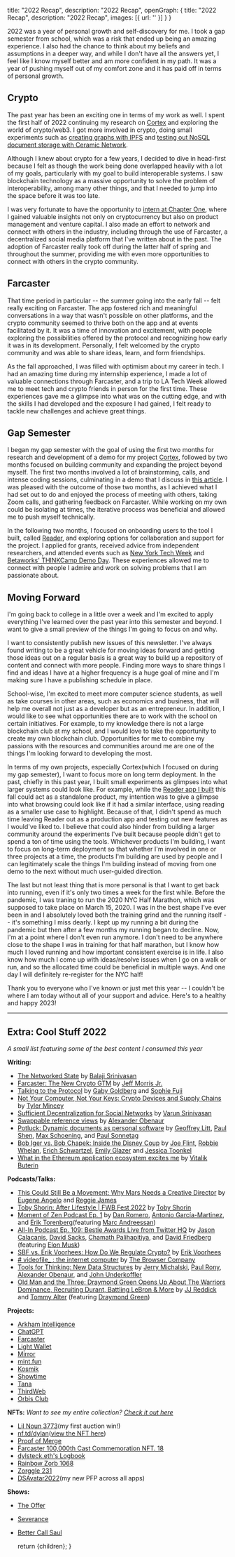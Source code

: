
  title: "2022 Recap",
  description: "2022 Recap",
  openGraph: {
    title: "2022 Recap",
    description: "2022 Recap",
    images: [{ url: '' }]
  }
}

2022 was a year of personal growth and self-discovery for me. I took a gap semester from school, which was a risk that ended up being an amazing experience. I also had the chance to think about my beliefs and assumptions in a deeper way, and while I don't have all the answers yet, I feel like I know myself better and am more confident in my path. It was a year of pushing myself out of my comfort zone and it has paid off in terms of personal growth.

## Crypto 

The past year has been an exciting one in terms of my work as well. I spent the first half of 2022 continuing my research on [Cortex](https://twitter.com/withcortex) and exploring the world of crypto/web3. I got more involved in crypto, doing small experiments such as [creating graphs with IPFS](https://twitter.com/Dylan_Steck/status/1529177361484161024) and [testing out NoSQL document storage with Ceramic Network](https://twitter.com/Dylan_Steck/status/1544353815406604288).

Although I knew about crypto for a few years, I decided to dive in head-first because I felt as though the work being done overlapped heavily with a lot of my goals, particularly with my goal to build interoperable systems. I saw blockchain technology as a massive opportunity to solve the problem of interoperability, among many other things, and that I needed to jump into the space before it was too late.

I was very fortunate to have the opportunity to [intern at Chapter One](https://mirror.xyz/dylsteck.eth/zhzGXZkLL5bhrdexQPN2f_Vj7wydgSle0OZA6edMrvo), where I gained valuable insights not only on cryptocurrency but also on product management and venture capital.  I also made an effort to network and connect with others in the industry, including through the use of Farcaster, a decentralized social media platform that I've written about in the past. The adoption of Farcaster really took off during the latter half of spring and throughout the summer, providing me with even more opportunities to connect with others in the crypto community.

## Farcaster

That time period in particular -- the summer going into the early fall -- felt really exciting on Farcaster. The app fostered rich and meaningful conversations in a way that wasn't possible on other platforms, and the crypto community seemed to thrive both on the app and at events facilitated by it. It was a time of innovation and excitement, with people exploring the possibilities offered by the protocol and recognizing how early it was in its development. Personally, I felt welcomed by the crypto community and was able to share ideas, learn, and form friendships.

As the fall approached, I was filled with optimism about my career in tech. I had an amazing time during my internship experience, I made a lot of valuable connections through Farcaster, and a trip to LA Tech Week allowed me to meet tech and crypto friends in person for the first time. These experiences gave me a glimpse into what was on the cutting edge, and with the skills I had developed and the exposure I had gained, I felt ready to tackle new challenges and achieve great things.

## Gap Semester

I began my gap semester with the goal of using the first two months for research and development of a demo for my project [Cortex](https://twitter.com/withcortex), followed by two months focused on building community and expanding the project beyond myself. The first two months involved a lot of brainstorming, calls, and intense coding sessions, culminating in a demo that I discuss in [this article](https://dylsteck.substack.com/p/going-down-the-rabbit-hole). I was pleased with the outcome of those two months, as I achieved what I had set out to do and enjoyed the process of meeting with others, taking Zoom calls, and gathering feedback on Farcaster. While working on my own could be isolating at times, the iterative process was beneficial and allowed me to push myself technically.

In the following two months, I focused on onboarding users to the tool I built, called [Reader](https://twitter.com/Dylan_Steck/status/1587161073894899718), and exploring options for collaboration and support for the project. I applied for grants, received advice from independent researchers, and attended events such as [New York Tech Week](https://nyctechweek.xyz/) and [Betaworks' THINKCamp Demo Day](https://www.betaworks.com/thinkcamp-demo-day). These experiences allowed me to connect with people I admire and work on solving problems that I am passionate about.

## Moving Forward 

I'm going back to college in a little over a week and I'm excited to apply everything I've learned over the past year into this semester and beyond. I want to give a small preview of the things I'm going to focus on and why.

I want to consistently publish new issues of this newsletter. I've always found writing to be a great vehicle for moving ideas forward and getting those ideas out on a regular basis is a great way to build up a repository of content and connect with more people. Finding more ways to share things I find and ideas I have at a higher frequency is a huge goal of mine and I'm making sure I have a publishing schedule in place. 

School-wise, I'm excited to meet more computer science students, as well as take courses in other areas, such as economics and business, that will help me overall not just as a developer but as an entrepreneur. In addition, I would like to see what opportunities there are to work with the school on certain initiatives. For example, to my knowledge there is not a large blockchain club at my school, and I would love to take the opportunity to create my own blockchain club. Opportunities for me to combine my passions with the resources and communities around me are one of the things I'm looking forward to developing the most. 

In terms of my own projects, especially Cortex(which I focused on during my gap semester), I want to focus more on long term deployment. In the past, chiefly in this past year, I built small experiments as glimpses into what larger systems could look like. For example, while the [Reader app I built](https://twitter.com/Dylan_Steck/status/1587161073894899718) this fall could act as a standalone product, my intention was to give a glimpse into what browsing could look like if it had a similar interface, using reading as a smaller use case to highlight. Because of that, I didn't spend as much time leaving Reader out as a production app and testing out new features as I would've liked to. I believe that could also hinder from building a larger community around the experiments I've built because people didn't get to spend a ton of time using the tools. Whichever products I'm building, I want to focus on long-term deployment so that whether I'm involved in one or three projects at a time, the products I'm building are used by people and I can legitimately scale the things I'm building instead of moving from one demo to the next without much user-guided direction.       

The last but not least thing that is more personal is that I want to get back into running, even if it's only two times a week for the first while. Before the pandemic, I was traning to run the 2020 NYC Half Marathon, which was supposed to take place on March 15, 2020. I was in the best shape I've ever been in and I absolutely loved both the training grind and the running itself -- it's something I miss dearly. I kept up my running a bit during the pandemic but then after a few months my running began to decline. Now, I'm at a point where I don't even run anymore. I don't need to be anywhere close to the shape I was in training for that half marathon, but I know how much I loved running and how important consistent exercise is in life. I also know how much I come up with ideas/resolve issues when I go on a walk or run, and so the allocated time could be beneficial in multiple ways. And one day I will definitely re-register for the NYC half!

Thank you to everyone who I've known or just met this year -- I couldn't be where I am today without all of your support and advice. Here's to a healthy and happy 2023!

-------------------------------------------- 

## Extra: Cool Stuff 2022
*A small list featuring some of the best content I consumed this year*

**Writing:**
- [The Networked State](https://thenetworkstate.com/) by [Balaji Srinivasan](https://twitter.com/balajis)
- [Farcaster: The New Crypto GTM](https://mirror.xyz/chapterone.eth/draomab8h_jRUhTBqGv2FdoKhWx7t1yK90VkY2M3xfk) by [Jeff Morris Jr.](https://twitter.com/JMJ)
- [Talking to the Protocol](https://tcg.mirror.xyz/CCtokn_XR9yqGhL3OIKM4u8IxaVO0V0fmRxH-G5yWs8) by [Gaby Goldberg](https://twitter.com/gaby_goldberg) and [Sophie Fuji](https://twitter.com/sophfuji)
- [Not Your Computer, Not Your Keys: Crypto Devices and Supply Chains](https://mirror.xyz/baukunst.eth/f-ZWa48dveU-SBi3PGu0dkpz3bV2dvNV5cCJ9JZfzJ8) by [Tyler Mincey](https://twitter.com/tmincey)
- [Sufficient Decentralization for Social Networks](https://www.varunsrinivasan.com/2022/01/11/sufficient-decentralization-for-social-networks) by [Varun Srinivasan](https://twitter.com/varunsrin)
- [Swappable reference views](https://alexanderobenauer.com/labnotes/033/) by [Alexander Obenaur](https://twitter.com/alexobenauer)
- [Potluck: Dynamic documents as personal software](https://www.inkandswitch.com/potluck/) by [Geoffrey Litt](https://twitter.com/geoffreylitt), [Paul Shen](https://twitter.com/_paulshen), [Max Schoening](https://twitter.com/mschoening), and [Paul Sonnetag](https://twitter.com/paulsonnentag)
- [Bob Iger vs. Bob Chapek: Inside the Disney Coup](https://www.wsj.com/articles/bob-iger-bob-chapek-disney-coup-11671236928) by [Joe Flint](https://twitter.com/JBFlint), [Robbie Whelan](https://twitter.com/RWhelanWSJ), [Erich Schwartzel](https://twitter.com/erichschwartzel), [Emily Glazer](https://twitter.com/EmilyGlazer) and [Jessica Toonkel](https://twitter.com/jtoonkel)
- [What in the Ethereum application ecosystem excites me](https://vitalik.eth.limo/general/2022/12/05/excited.html) by [Vitalik Buterin](https://twitter.com/VitalikButerin)

**Podcasts/Talks:**
- [This Could Still Be a Movement: Why Mars Needs a Creative Director](https://www.youtube.com/watch?v=2NP5A3I2stA) by [Eugene Angelo](https://twitter.com/angelofuture) and [Reggie James](https://twitter.com/HipCityReg)
- [Toby Shorin: After Lifestyle | FWB Fest 2022](https://www.youtube.com/watch?v=iK3oK50AFlg) by [Toby Shorin](https://twitter.com/tobyshorin)
- [Moment of Zen Podcast Ep. 1](https://www.youtube.com/watch?v=GWIM-F0e144) by [Dan Romero](https://twitter.com/dwr), [Antonio García-Martinez](https://twitter.com/antoniogm), and [Erik Torenberg](https://twitter.com/eriktorenberg)(featuring [Marc Andreessan](https://twitter.com/pmarca))
- [All-In Podcast Ep. 109: Bestie Awards Live from Twitter HQ](https://www.youtube.com/watch?v=HE5CTKqWEV0&t=18s) by [Jason Calacanis](https://twitter.com/jason), [David Sacks](https://twitter.com/davidsacks), [Chamath Palihapitiya](https://twitter.com/chamath), and [David Friedberg](https://twitter.com/friedberg) (featuring [Elon Musk](https://twitter.com/elonmusk))
- [SBF vs. Erik Voorhees: How Do We Regulate Crypto?](https://www.youtube.com/watch?v=Ytaa_5liwMA) by [Erik Voorhees](https://twitter.com/ErikVoorhees)
- [# videofile_ : the internet computer](https://www.youtube.com/watch?v=v0160IirdL4) by [The Browser Company](https://twitter.com/browsercompany)
- [Tools for Thinking: New Data Structures](https://podcasts.apple.com/us/podcast/new-data-structures/id1648557332?i=1000585131170) by [Jerry Michalski](https://twitter.com/jerrymichalski), [Paul Rony](https://twitter.com/Paul_Rony), [Alexander Obenaur](https://twitter.com/alexobenauer), and [John Underkoffler](https://twitter.com/john_under)
- [Old Man and the Three: Draymond Green Opens Up About The Warriors Dominance, Recruiting Durant, Battling LeBron & More](https://www.youtube.com/watch?v=zimngZdtUNg) by [JJ Reddick](https://twitter.com/jj_redick) and [Tommy Alter](https://twitter.com/talter) (featuring [Draymond Green](https://twitter.com/Money23Green))

**Projects:**
- [Arkham Intelligence](https://www.arkhamintelligence.com/)
- [ChatGPT](https://chat.openai.com)
- [Farcaster](https://farcaster.xyz)
- [Light Wallet](https://wallet.light.so/)
- [Mirror](https://mirror.xyz)
- [mint.fun](https://mint.fun)
- [Kosmik](https://kosmik.app/)
- [Showtime](https://showtime.xyz)
- [Tana](https://tana.inc)
- [ThirdWeb](https://thirdweb.com)
- [Orbis Club](https://orbis.club)

**NFTs:**
*Want to see my entire collection? [Check it out here](https://gallery.so/dylsteck)*
- [Lil Noun 3773](https://opensea.io/assets/ethereum/0x4b10701bfd7bfedc47d50562b76b436fbb5bdb3b/3773)(my first auction win!)
- [nf.td/dylan](https://nf.td/dylan)([view the NFT here](https://opensea.io/assets/ethereum/0xad08067c7d3d3dbc14a9df8d671ff2565fc5a1ae/117))
- [Proof of Merge](https://opensea.io/assets/ethereum/0xf4dd946d1406e215a87029db56c69e1bcf3e1773/1)
- [Farcaster 100,000th Cast Commemoration NFT. 18](https://opensea.io/assets/ethereum/0x6131dd17fd40e46bda0cb63d658311eea9318d3f/18)
- [dylsteck.eth's Logbook](https://opensea.io/assets/ethereum/0xb2f798cf3e79ef1e2906f16a692d58da8d7ad268/4)
- [Rainbow Zorb 1068](https://opensea.io/assets/ethereum/0x7492e30d60d96c58ed0f0dc2fe536098c620c4c0/1068)
- [Zorggle 231](https://opensea.io/assets/ethereum/0x9ba596da06da0bf9105e58a792b455b7f9b15c70/231)
- [DSAvatar2022](https://opensea.io/assets/ethereum/0x9ad82a39cd65ef38eb7fd7338fe710b13ccb3725/17)(my new PFP across all apps)

**Shows:**
- [The Offer](https://www.imdb.com/title/tt13111040/)
- [Severance](https://www.imdb.com/title/tt11280740/)
- [Better Call Saul](https://www.imdb.com/title/tt3032476/)

  return <MdxLayout>{children}</MdxLayout>;
}